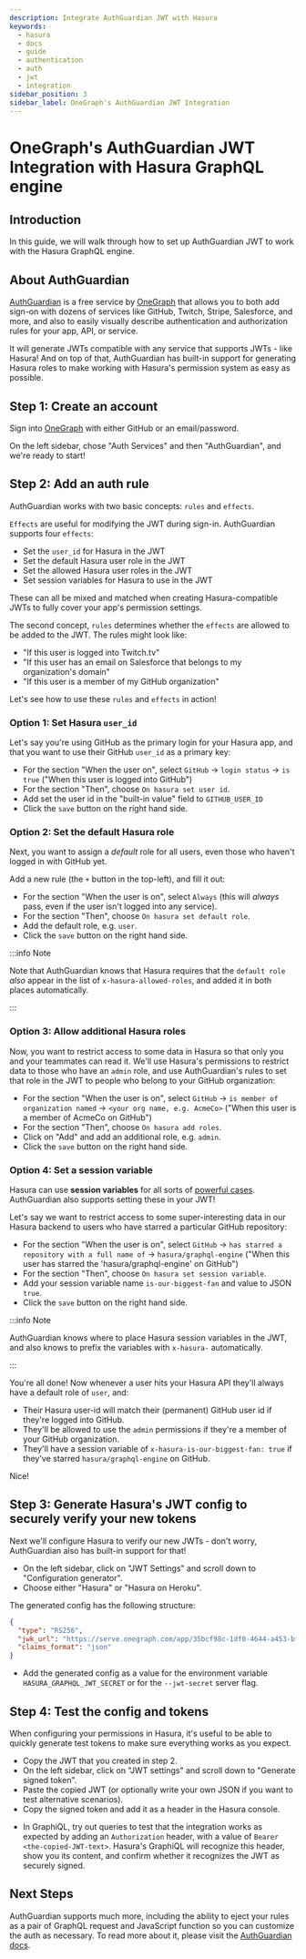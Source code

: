 ```yaml
---
description: Integrate AuthGuardian JWT with Hasura
keywords:
  - hasura
  - docs
  - guide
  - authentication
  - auth
  - jwt
  - integration
sidebar_position: 3
sidebar_label: OneGraph's AuthGuardian JWT Integration
---
```



# OneGraph's AuthGuardian JWT Integration with Hasura GraphQL engine

## Introduction

In this guide, we will walk through how to set up AuthGuardian JWT to work with the Hasura GraphQL engine.

## About AuthGuardian

[AuthGuardian](https://www.onegraph.com/docs/auth_guardian.html) is a free service by
[OneGraph](https://www.onegraph.com/) that allows you to both add sign-on with dozens of services like GitHub, Twitch,
Stripe, Salesforce, and more, and also to easily visually describe authentication and authorization rules for your app,
API, or service.

It will generate JWTs compatible with any service that supports JWTs - like Hasura! And on top of that, AuthGuardian has
built-in support for generating Hasura roles to make working with Hasura's permission system as easy as possible.

## Step 1: Create an account

Sign into [OneGraph](https://www.onegraph.com/) with either GitHub or an email/password.

On the left sidebar, chose "Auth Services" and then "AuthGuardian", and we're ready to start!

## Step 2: Add an auth rule

AuthGuardian works with two basic concepts: `rules` and `effects`.

`Effects` are useful for modifying the JWT during sign-in. AuthGuardian supports four `effects`:

- Set the `user_id` for Hasura in the JWT
- Set the default Hasura user role in the JWT
- Set the allowed Hasura user roles in the JWT
- Set session variables for Hasura to use in the JWT

These can all be mixed and matched when creating Hasura-compatible JWTs to fully cover your app's permission settings.

The second concept, `rules` determines whether the `effects` are allowed to be added to the JWT. The rules might look
like:

- "If this user is logged into Twitch.tv"
- "If this user has an email on Salesforce that belongs to my organization's domain"
- "If this user is a member of my GitHub organization"

Let's see how to use these `rules` and `effects` in action!

### Option 1: Set Hasura `user_id`

Let's say you're using GitHub as the primary login for your Hasura app, and that you want to use their GitHub `user_id`
as a primary key:

- For the section "When the user on", select `GitHub` -> `login status` -> `is true` ("When this user is logged into
  GitHub")
- For the section "Then", choose `On hasura set user id`.
- Add set the user id in the "built-in value" field to `GITHUB_USER_ID`
- Click the `save` button on the right hand side.

<Thumbnail src='/img/guides/auth-guardian-user-id.png' alt='Set an AuthGuardian JWT with a user id' />

### Option 2: Set the default Hasura role

Next, you want to assign a _default_ role for all users, even those who haven't logged in with GitHub yet.

Add a new rule (the `+` button in the top-left), and fill it out:

- For the section "When the user is on", select `Always` (this will _always_ pass, even if the user isn't logged into
  any service).
- For the section "Then", choose `On hasura set default role`.
- Add the default role, e.g. `user`.
- Click the `save` button on the right hand side.

<Thumbnail src='/img/guides/auth-guardian-default-role.png' alt='Set an AuthGuardian JWT with default role' />

:::info Note

Note that AuthGuardian knows that Hasura requires that the `default role` _also_ appear in the list of
`x-hasura-allowed-roles`, and added it in both places automatically.

:::

### Option 3: Allow additional Hasura roles

Now, you want to restrict access to some data in Hasura so that only you and your teammates can read it. We'll use
Hasura's permissions to restrict data to those who have an `admin` role, and use AuthGuardian's rules to set that role
in the JWT to people who belong to your GitHub organization:

- For the section "When the user is on", select `GitHub` -> `is member of organization named` ->
  `<your org name, e.g. AcmeCo>` ("When this user is a member of AcmeCo on GitHub")
- For the section "Then", choose `On hasura add roles`.
- Click on "Add" and add an additional role, e.g. `admin`.
- Click the `save` button on the right hand side.

<Thumbnail src='/img/guides/auth-guardian-additional-role.png' alt='Set an AuthGuardian JWT with additional roles' />

### Option 4: Set a session variable

Hasura can use **session variables** for all sorts of
[powerful cases](/auth/authorization/roles-variables.mdx#dynamic-session-variables). AuthGuardian also supports setting
these in your JWT!

Let's say we want to restrict access to some super-interesting data in our Hasura backend to users who have starred a
particular GitHub repository:

- For the section "When the user is on", select `GitHub` -> `has starred a repository with a full name of` ->
  `hasura/graphql-engine` ("When this user has starred the 'hasura/graphql-engine' on GitHub")
- For the section "Then", choose `On hasura set session variable`.
- Add your session variable name `is-our-biggest-fan` and value to JSON `true`.
- Click the `save` button on the right hand side.

<Thumbnail
  src='/img/guides/auth-guardian-session-variable.png'
  alt='Set an AuthGuardian JWT with session variables for Hasura to use'
/>

:::info Note

AuthGuardian knows where to place Hasura session variables in the JWT, and also knows to prefix the variables with
`x-hasura-` automatically.

:::

You're all done! Now whenever a user hits your Hasura API they'll always have a default role of `user`, and:

- Their Hasura user-id will match their (permanent) GitHub user id if they're logged into GitHub.
- They'll be allowed to use the `admin` permissions if they're a member of your GitHub organization.
- They'll have a session variable of `x-hasura-is-our-biggest-fan: true` if they've starred `hasura/graphql-engine` on
  GitHub.

Nice!

## Step 3: Generate Hasura's JWT config to securely verify your new tokens

Next we'll configure Hasura to verify our new JWTs - don't worry, AuthGuardian also has built-in support for that!

- On the left sidebar, click on "JWT Settings" and scroll down to "Configuration generator".
- Choose either "Hasura" or "Hasura on Heroku".

The generated config has the following structure:

```json
{
  "type": "RS256",
  "jwk_url": "https://serve.onegraph.com/app/35bcf98c-1df0-4644-a453-bf06a1349449/.well-known/jwks.json",
  "claims_format": "json"
}
```

- Add the generated config as a value for the environment variable `HASURA_GRAPHQL_JWT_SECRET` or for the `--jwt-secret`
  server flag.

<Thumbnail
  src='/img/guides/auth-guardian-config-generator.png'
  alt='AuthGuardian lets you copy/paste the required JWT configuration for either Hasura or Hasura-on-Heroku'
/>

## Step 4: Test the config and tokens

When configuring your permissions in Hasura, it's useful to be able to quickly generate test tokens to make sure
everything works as you expect.

- Copy the JWT that you created in step 2.
- On the left sidebar, click on "JWT settings" and scroll down to "Generate signed token".
- Paste the copied JWT (or optionally write your own JSON if you want to test alternative scenarios).
- Copy the signed token and add it as a header in the Hasura console.

<Thumbnail
  src='/img/guides/auth-guardian-generate-test-jwt.png'
  alt='Use the JWT-signer form to quickly sign any JSON and test in the Hasura console'
/>

- In GraphiQL, try out queries to test that the integration works as expected by adding an `Authorization` header, with
  a value of `Bearer <the-copied-JWT-text>`. Hasura's GraphiQL will recognize this header, show you its content, and
  confirm whether it recognizes the JWT as securely signed.

<Thumbnail src='/img/guides/auth-guardian-test-jwt.png' alt='Test AuthGuardian JWT' />

## Next Steps

AuthGuardian supports much more, including the ability to eject your rules as a pair of GraphQL request and JavaScript
function so you can customize the auth as necessary. To read more about it, please visit the
[AuthGuardian docs](https://www.onegraph.com/docs/).
